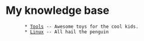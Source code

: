 = My knowledge base =
		* [[tools/index|Tools]] -- Awesome toys for the cool kids.
		* [[linux/index|Linux]] -- All hail the penguin
 

